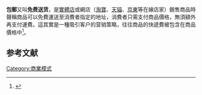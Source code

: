 '''包郵'''又叫'''免费送货'''，是[[實體店|實體店]]或網店（[[淘寶|淘寶]]、[[天貓|天貓]]、[[京東|京東]]等在線店家）銷售商品時聲稱商品可以免費運送至消費者指定的地址，消費者只需支付商品價格，無須額外再支付運費。這其實是一種吸引客户的营销策略，往往商品的快遞費被包含在商品價格中<ref>{{Cite news|url=https://www.nytimes.com/2008/07/05/business/yourmoney/05shortcuts.html?ref=business|work=The New York Times|title='Two for One' ... 'Free Delivery' ... Hooked Yet?|first=Alina|author=Tugend|date=5 July 2008|accessdate=2021-02-03|archive-date=2021-02-08|archive-url=https://web.archive.org/web/20210208080445/https://www.nytimes.com/2008/07/05/business/yourmoney/05shortcuts.html?ref=business|dead-url=no}}</ref>。 

== 参考文献 ==
{{Reflist}}

[[Category:商業模式|Category:商業模式]]